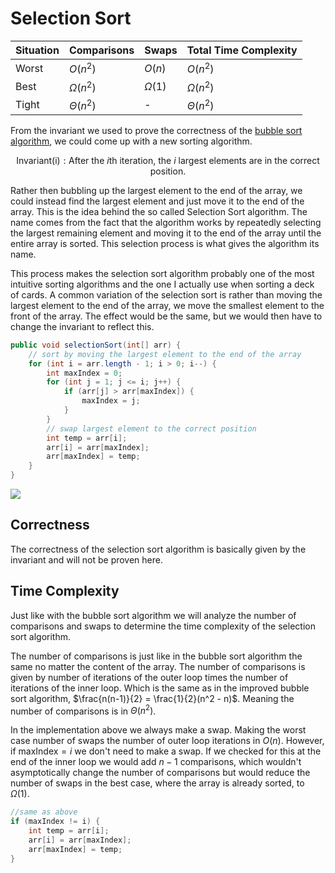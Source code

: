 
# Selection Sort

| Situation | Comparisons | Swaps | Total Time Complexity |
|-----------|-------------|-------|-----------------------|
| Worst     | $O(n^2)$ | $O(n)$ | $O(n^2)$ |
| Best      | $\Omega(n^2)$ | $\Omega(1)$ | $\Omega(n^2)$ |
| Tight     | $\Theta(n^2)$ | - | $\Theta(n^2)$ |

From the invariant we used to prove the correctness of the [bubble sort algorithm](/cs/algorithmsDataStructures/searchingSorting/bubbleSort), 
we could come up with a new sorting algorithm. 

$$
\text{Invariant(i)}: \text{After the $i$th iteration, the $i$ largest elements are in the correct position.}
$$

Rather then bubbling up the largest element to the end of the array, we could 
instead find the largest element and just move it to the end of the array. This is the idea behind the so called Selection Sort 
algorithm. The name comes from the fact that the algorithm works by repeatedly selecting the largest remaining element and moving 
it to the end of the array until the entire array is sorted. This selection process is what gives the algorithm its name.

This process makes the selection sort algorithm probably one of the most intuitive sorting algorithms and the one I actually use when
sorting a deck of cards. A common variation of the selection sort is rather than moving the largest element to the end of the array, 
we move the smallest element to the front of the array. The effect would be the same, but we would then have to change the invariant to reflect this.

```java
public void selectionSort(int[] arr) {
    // sort by moving the largest element to the end of the array
    for (int i = arr.length - 1; i > 0; i--) {
        int maxIndex = 0;
        for (int j = 1; j <= i; j++) {
            if (arr[j] > arr[maxIndex]) {
                maxIndex = j;
            }
        }
        // swap largest element to the correct position
        int temp = arr[i];
        arr[i] = arr[maxIndex];
        arr[maxIndex] = temp;
    }
}
```

<Image 
    src="/cs/algdSelectionSort.gif"
    caption="Visualization of the selection sort algorithm. This is the variation where the smallest element is moved to the front of the array, not the largest to the end."
/>

## Correctness

The correctness of the selection sort algorithm is basically given by the invariant and will not be proven here.

## Time Complexity

Just like with the bubble sort algorithm we will analyze the number of comparisons and swaps to determine the time complexity of the selection sort algorithm.

The number of comparisons is just like in the bubble sort algorithm the same no matter the content of the array. 
The number of comparisons is given by number of iterations of the outer loop times the number of iterations of the inner loop. 
Which is the same as in the improved bubble sort algorithm, $\frac{n(n-1)}{2} = \frac{1}{2}(n^2 - n)$. Meaning 
the number of comparisons is in $\Theta(n^2)$.

In the implementation above we always make a swap. Making the worst case number of swaps the number of outer loop iterations in $O(n)$. 
However, if $\text{maxIndex} = i$ we don't need to make a swap. If we checked for this at the end of the inner loop we would add 
$n-1$ comparisons, which wouldn't asymptotically change the number of comparisons but would reduce the number of swaps in
the best case, where the array is already sorted, to $\Omega(1)$. 

```java
//same as above
if (maxIndex != i) {
    int temp = arr[i];
    arr[i] = arr[maxIndex];
    arr[maxIndex] = temp;
}
```